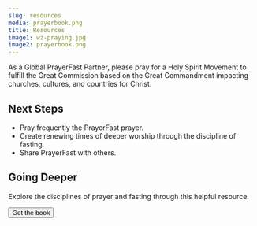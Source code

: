 ```yaml
---
slug: resources
media: prayerbook.png
title: Resources
image1: wz-praying.jpg
image2: prayerbook.png
---
```

<Hero image={props.image1}>
As a Global PrayerFast Partner, please pray for a Holy Spirit Movement to fulfill the <Popup text="All authority in heaven and on earth has been given to me. Therefore go and make disciples of all nations, baptizing them in the name of the Father and of the Son and of the Holy Spirit, and teaching them to obey everything I have commanded you. And surely I am with you always, to the very end of the age. (Matthew 28:18-20)">Great Commission</Popup> based on the <Popup text={`He answered, "'Love the Lord your God with all your heart and with all your soul and with all your strength and with all your mind'; and, 'Love your neighbor as yourself.'" (Luke 10:27)`}>Great Commandment</Popup> impacting churches, cultures, and countries for Christ.
</Hero>

<Row cols="2" className="md:grid-cols-2 text-white">

<Callout background="accent">

## Next Steps

- Pray frequently the <Popup text="Please pray for a Holy Spirit Movement to fulfill the Great Commission based on the Great Commandment impacting churches, cultures, and countries for Christ.">PrayerFast prayer</Popup>.
- Create renewing times of deeper worship through the discipline of <Popup text="Fasting helps us experience that “man shall not live by bread alone, but by every word that comes from the mouth of God.” (Matthew 4:4)">fasting.</Popup>
- Share PrayerFast with others.

<SocialShare />

</Callout>

<Callout background="secondary">

## Going Deeper

<ImageCard image={props.image2}>

Explore the disciplines of prayer and fasting through this helpful resource.

<Button to="https://www.amazon.com/Prayer-Fasting-Moving-Spirit-Churches/dp/1949921425/ref=sr_1_2?crid=HYWZMUFTN37P&keywords=prayer+and+fasting&qid=1658952220&sprefix=prayer+and+fasting%2Caps%2C96&sr=8-2">Get the book</Button>

</ImageCard>

</Callout>

</Row>

